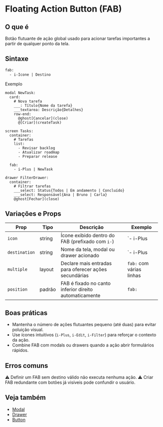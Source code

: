 # Floating Action Button (FAB)

## O que é
Botão flutuante de ação global usado para acionar tarefas importantes a partir de qualquer ponto da tela.

## Sintaxe
```proto
fab:
  - i-Icone | Destino
```

Exemplo
<DslPreview>
```dsl
modal NewTask:
  card:
    # Nova tarefa
    ___: Título{Nome da tarefa}
    ___textarea: Descrição{Detalhes}
    row-end:
      @ghost[Cancelar](close)
      @[Criar](createTask)

screen Tasks:
  container:
    # Tarefas
    list:
      - Revisar backlog
      - Atualizar roadmap
      - Preparar release

  fab:
    - i-Plus | NewTask

drawer FilterDrawer:
  container:
    # Filtrar tarefas
    ___select: Status{Todos | Em andamento | Concluído}
    ___select: Responsável{Ana | Bruno | Carla}
    @ghost[Fechar](close)
```
</DslPreview>

## Variações e Props
| Prop | Tipo | Descrição | Exemplo |
| --- | --- | --- | --- |
| `icon` | string | Ícone exibido dentro do FAB (prefixado com `i-`) | `- i-Plus | NewTask` |
| `destination` | string | Nome da tela, modal ou drawer acionado | `- i-Plus | NewTask` |
| `multiple` | layout | Declare mais entradas para oferecer ações secundárias | `fab:` com várias linhas |
| `position` | padrão | FAB é fixado no canto inferior direito automaticamente | `fab:` |

## Boas práticas
- Mantenha o número de ações flutuantes pequeno (até duas) para evitar poluição visual.
- Use ícones intuitivos (`i-Plus`, `i-Edit`, `i-Filter`) para reforçar o contexto da ação.
- Combine FAB com modals ou drawers quando a ação abrir formulários rápidos.

## Erros comuns
⚠ Definir um FAB sem destino válido não executa nenhuma ação.
⚠ Criar FAB redundante com botões já visíveis pode confundir o usuário.

## Veja também
- [Modal](./modal)
- [Drawer](./drawer)
- [Button](./button)
